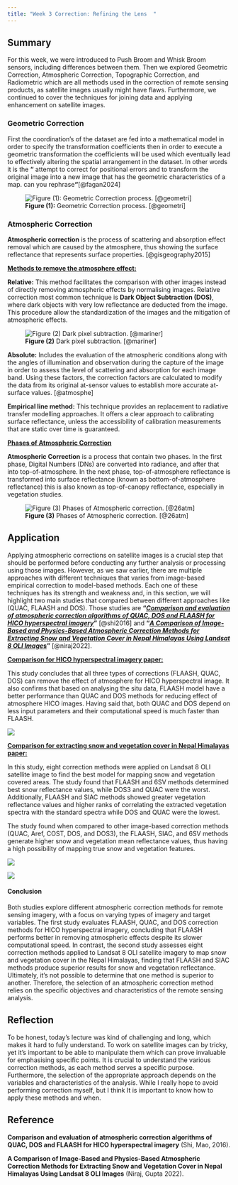 ```yaml
---
title: "Week 3 Correction: Refining the Lens  "
---
```


## Summary

For this week, we were introduced to Push Broom and Whisk Broom sensors, including differences between them. Then we explored Geometric Correction, Atmospheric Correction, Topographic Correction, and Radiometric which are all methods used in the correction of remote sensing products, as satellite images usually might have flaws. Furthermore, we continued to cover the techniques for joining data and applying enhancement on satellite images.

### Geometric Correction

First the coordination's of the dataset are fed into a mathematical model in order to specify the transformation coefficients then in order to execute a geometric transformation the coefficients will be used which eventually lead to effectively altering the spatial arrangement in the dataset. In other words it is the **"** attempt to correct for positional errors and to transform the original image into a new image that has the geometric characteristics of a map. can you rephrase**"**[@fagan2024]

![**Figure (1):** Geometric Correction process. [@geometri]](geometric%20coorection.png){fig-align="center"}

### Atmospheric Correction

**Atmospheric correction** is the process of scattering and absorption effect removal which are caused by the atmosphere, thus showing the surface reflectance that represents surface properties. [@gisgeography2015]

[**Methods to remove the atmosphere effect:**]{.underline}

**Relative:** This method facilitates the comparison with other images instead of directly removing atmospheric effects by normalising images. Relative correction most common technique is **Dark Object Subtraction (DOS)**, where dark objects with very low reflectance are deducted from the image. This procedure allow the standardization of the images and the mitigation of atmospheric effects.

![**Figure (2)** Dark pixel subtraction. [@mariner]](atmospheric_relative.jpg){fig-align="center"}

**Absolute:** Includes the evaluation of the atmospheric conditions along with the angles of illumination and observation during the capture of the image in order to assess the level of scattering and absorption for each image band. Using these factors, the correction factors are calculated to modify the data from its original at-sensor values to establish more accurate at-surface values. [@atmosphe]

**Empirical line method:** This technique provides an replacement to radiative transfer modelling approaches. It offers a clear approach to calibrating surface reflectance, unless the accessibility of calibration measurements that are static over time is guaranteed.

[**Phases of Atmospheric Correction**]{.underline}

**Atmospheric Correction** is a process that contain two phases. In the first phase, Digital Numbers (DNs) are converted into radiance, and after that into top-of-atmosphere. In the next phase, top-of-atmosphere reflectance is transformed into surface reflectance (known as bottom-of-atmosphere reflectance) this is also known as top-of-canopy reflectance, especially in vegetation studies.

![**Figure (3)** Phases of Atmospheric correction. [@26atm]](phases%20of%20atmospheric%20correction.png){fig-align="center"}

## Application

Applying atmospheric corrections on satellite images is a crucial step that should be performed before conducting any further analysis or processing using those images. However, as we saw earlier, there are multiple approaches with different techniques that varies from image-based empirical correction to model-based methods. Each one of these techniques has its strength and weakness and, in this section, we will highlight two main studies that compared between different approaches like (QUAC, FLAASH and DOS). Those studies are **"[*Comparison and evaluation of atmospheric correction algorithms of QUAC, DOS and FLAASH for HICO hyperspectral imagery*]{.underline}"** [@shi2016] and **"[*A Comparison of Image-Based and Physics-Based Atmospheric Correction Methods for Extracting Snow and Vegetation Cover in Nepal Himalayas Using Landsat 8 OLI Image*s]{.underline}"** [@niraj2022].

[**Comparison for HICO hyperspectral imagery paper:**]{.underline}

This study concludes that all three types of corrections (FLAASH, QUAC, DOS) can remove the effect of atmosphere for HICO hyperspectral image. It also confirms that based on analysing the situ data, FLAASH model have a better performance than QUAC and DOS methods for reducing effect of atmosphere HICO images. Having said that, both QUAC and DOS depend on less input parameters and their computational speed is much faster than FLAASH.

![](week3%20comparison%201.png){fig-align="center"}

[**Comparison for extracting snow and vegetation cover in Nepal Himalayas paper:**]{.underline}

In this study, eight correction methods were applied on Landsat 8 OLI satellite image to find the best model for mapping snow and vegetation covered areas. The study found that FLAASH and 6SV methods determined best snow reflectance values, while DOS3 and QUAC were the worst. Additionally, FLAASH and SIAC methods showed greater vegetation reflectance values and higher ranks of correlating the extracted vegetation spectra with the standard spectra while DOS and QUAC were the lowest.

The study found when compared to other image-based correction methods (QUAC, Aref, COST, DOS, and DOS3), the FLAASH, SIAC, and 6SV methods generate higher snow and vegetation mean reflectance values, thus having a high possibility of mapping true snow and vegetation features.

![](week3%20comparison%202.png){fig-align="center"}

![](week3%20comparison%203.png){fig-align="center"}

#### **Conclusion**

Both studies explore different atmospheric correction methods for remote sensing imagery, with a focus on varying types of imagery and target variables. The first study evaluates FLAASH, QUAC, and DOS correction methods for HICO hyperspectral imagery, concluding that FLAASH performs better in removing atmospheric effects despite its slower computational speed. In contrast, the second study assesses eight correction methods applied to Landsat 8 OLI satellite imagery to map snow and vegetation cover in the Nepal Himalayas, finding that FLAASH and SIAC methods produce superior results for snow and vegetation reflectance. Ultimately, it's not possible to determine that one method is superior to another. Therefore, the selection of an atmospheric correction method relies on the specific objectives and characteristics of the remote sensing analysis.

## Reflection

To be honest, today's lecture was kind of challenging and long, which makes it hard to fully understand. To work on satellite images can by tricky, yet it's important to be able to manipulate them which can prove invaluable for emphasising specific points. It is crucial to understand the various correction methods, as each method serves a specific purpose. Furthermore, the selection of the appropriate approach depends on the variables and characteristics of the analysis. While I really hope to avoid performing correction myself, but I think It is important to know how to apply these methods and when.

## Reference

**Comparison and evaluation of atmospheric correction algorithms of QUAC, DOS and FLAASH for HICO hyperspectral imagery** (Shi, Mao, 2016).

**A Comparison of Image-Based and Physics-Based Atmospheric Correction Methods for Extracting Snow and Vegetation Cover in Nepal Himalayas Using Landsat 8 OLI Images** (Niraj, Gupta 2022).
